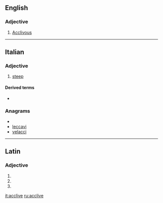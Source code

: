 ==English==

===Adjective===
{{en-adj}}

# {{obsolete}} [[acclivous|Acclivous]]

----

==Italian==

===Adjective===
{{it-adj|accliv|e|i}}

# [[steep]]

====Derived terms====
* {{l|it|acclività}}

===Anagrams===
* {{alphagram|acceilv}}
* [[leccavi#Italian|leccavi]]
* [[velacci#Italian|velacci]]

----

==Latin==

===Adjective===
{{la-adj-form|acclīve}}

# {{inflection of|acclivis|acclīvis|nom|n|s|lang=la}}
# {{inflection of|acclivis|acclīvis|acc|n|s|lang=la}}
# {{inflection of|acclivis|acclīvis|voc|n|s|lang=la}}
{{count page|[[Wiktionary:Page count]]}}

[[it:acclive]]
[[ru:acclive]]
